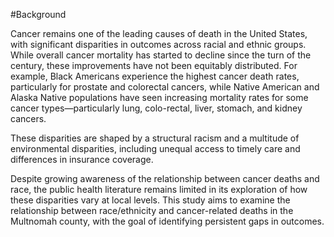 #Background

Cancer remains one of the leading causes of death in the United States, with significant disparities in outcomes across racial and ethnic groups. While overall cancer mortality has started to decline since the turn of the century, these improvements have not been equitably distributed. For example, Black Americans experience the highest cancer death rates, particularly for prostate and colorectal cancers, while Native American and Alaska Native populations have seen increasing mortality rates for some cancer types—particularly lung, colo-rectal, liver, stomach, and kidney cancers.

These disparities are shaped by a structural racism and a multitude of environmental disparities, including unequal access to timely care and differences in insurance coverage.

Despite growing awareness of the relationship between cancer deaths and race, the public health literature remains limited in its exploration of how these disparities vary at local levels. This study aims to examine the relationship between race/ethnicity and cancer-related deaths in the Multnomah county, with the goal of identifying persistent gaps in outcomes.
